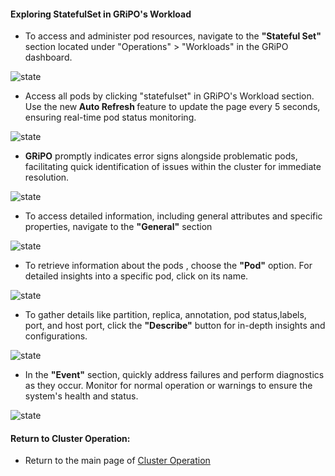 #### Exploring StatefulSet in GRiPO's Workload

- To access and administer pod resources, navigate to the <b>"Stateful Set"</b> section located under  "Operations" > "Workloads" in the GRiPO dashboard.

![state](/cluster_operation/workload/statefulset/state0.png)

- Access all pods by clicking "statefulset" in GRiPO's Workload section. Use the new<b> Auto Refresh </b>feature to update the page every 5 seconds, ensuring real-time pod status monitoring.

![state](/cluster_operation/workload/statefulset/state1.png)

- <b>GRiPO</b> promptly indicates error signs alongside problematic pods, facilitating
  quick identification of issues within the cluster for immediate resolution.

![state](/cluster_operation/workload/statefulset/state2.png)

- To access detailed information, including general attributes and specific properties, navigate to the <b>"General"</b> section

![state](/cluster_operation/workload/statefulset/state3.png)

- To retrieve information about the pods , choose the <b>"Pod"</b> option. For detailed insights into a specific pod, click on its name.

![state](/cluster_operation/workload/statefulset/state4.png)

- To gather details like partition, replica, annotation, pod status,labels, port, and host port, click the <b>"Describe"</b> button for in-depth insights and configurations.

![state](/cluster_operation/workload/statefulset/state5.png)

- In the <b>"Event"</b> section, quickly address failures and perform diagnostics as they occur. Monitor for normal operation or warnings to ensure the system's health and status.

![state](/cluster_operation/workload/statefulset/state6.png)

#### Return to Cluster Operation:

- Return to the main page of [Cluster Operation](/cluster_operations/introduction)
